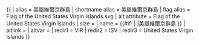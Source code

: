 {{ {{{1<noinclude>|country showdata</noinclude>}}}
| alias = 美屬維爾京群島
| shortname alias = 美屬維爾京群島
| flag alias = Flag of the United States Virgin Islands.svg
| alt attribute = Flag of the United States Virgin Islands
| size = {{{size|}}}
| name = {{#if: {{{name|}}} | {{{name|}}} |美屬維爾京群島 }}
| altlink = {{{altlink|}}}
| altvar = {{{altvar|}}}
<noinclude>
| redir1 = VIR
| redir2 = ISV
| redir3 = United States Virgin Islands
</noinclude>
}}